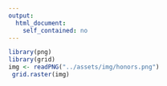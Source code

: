 ```yaml
---
output:
  html_document:
    self_contained: no
---
```


```r
library(png)
library(grid)
img <- readPNG("../assets/img/honors.png")
 grid.raster(img)
```
